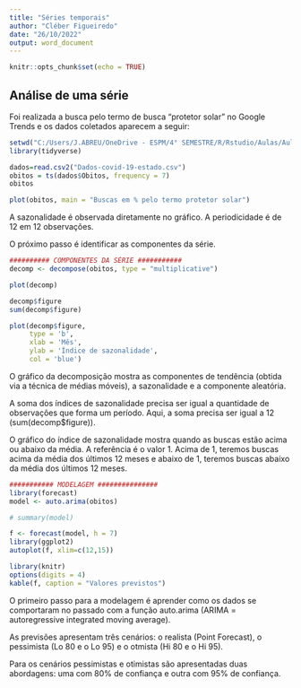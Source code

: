 ---
title: "Séries temporais"
author: "Cléber Figueiredo"
date: "26/10/2022"
output: word_document
---

```{r setup, include=FALSE}
knitr::opts_chunk$set(echo = TRUE)
```

## Análise de uma série

Foi realizada a busca pelo termo de busca "protetor solar" no Google Trends e os dados coletados aparecem a seguir:

```{r echo = FALSE, message = FALSE, warning = FALSE}

setwd("C:/Users/J.ABREU/OneDrive - ESPM/4° SEMESTRE/R/Rstudio/Aulas/Aula10")
library(tidyverse)

dados=read.csv2("Dados-covid-19-estado.csv")
obitos = ts(dados$Obitos, frequency = 7)
obitos

plot(obitos, main = "Buscas em % pelo termo protetor solar")
```

A sazonalidade é observada diretamente no gráfico. A periodicidade é de 12 em 12 observações.

O próximo passo é identificar as componentes da série.

```{r echo = FALSE, message = FALSE, warning = FALSE}

########## COMPONENTES DA SÉRIE ###########
decomp <- decompose(obitos, type = "multiplicative")

plot(decomp)

decomp$figure
sum(decomp$figure)

plot(decomp$figure,
     type = 'b',
     xlab = 'Mês',
     ylab = 'Índice de sazonalidade',
     col = 'blue')


```

O gráfico da decomposição mostra as componentes de tendência (obtida via a técnica de médias móveis), a sazonalidade e a componente aleatória.

A soma dos índices de sazonalidade precisa ser igual a quantidade de observações que forma um período. Aqui, a soma precisa ser igual a 12 (sum(decomp$figure)).

O gráfico do índice de sazonalidade mostra quando as buscas estão acima ou abaixo da média. A referência é o valor 1. Acima de 1, teremos buscas acima da média dos últimos 12 meses e abaixo de 1, teremos buscas abaixo da média dos últimos 12 meses.

```{r echo = FALSE, message = FALSE, warning = FALSE}

########### MODELAGEM ###############
library(forecast)
model <- auto.arima(obitos)

# summary(model)

f <- forecast(model, h = 7)
library(ggplot2)
autoplot(f, xlim=c(12,15))

library(knitr)
options(digits = 4)
kable(f, caption = "Valores previstos")


```

O primeiro passo para a modelagem é aprender como os dados se comportaram no passado com a função auto.arima (ARIMA = autoregressive integrated moving average).

As previsões apresentam três cenários: o realista (Point Forecast), o pessimista (Lo 80 e o Lo 95) e o otmista (Hi 80 e o Hi 95).

Para os cenários pessimistas e otimistas são apresentadas duas abordagens: uma com 80% de confiança e outra com 95% de confiança.

